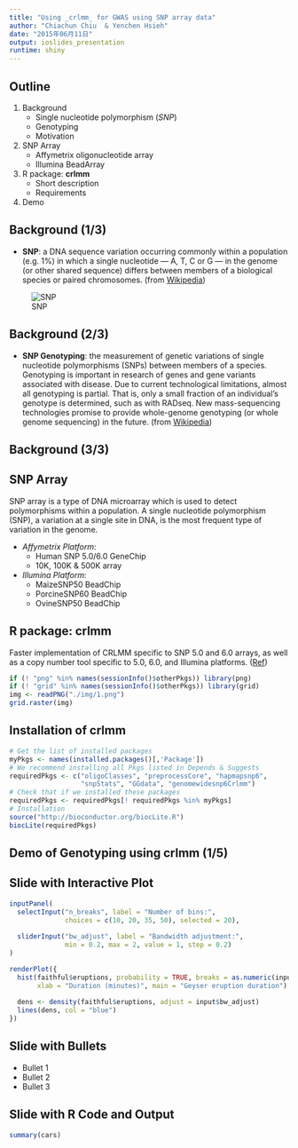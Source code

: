 ```yaml
---
title: "Using _crlmm_ for GWAS using SNP array data"
author: "Chiachun Chiu  & Yenchen Hsieh"
date: "2015年06月11日"
output: ioslides_presentation
runtime: shiny
---
```


## Outline

1. Background
    * Single nucleotide polymorphism (_SNP_)
    * Genotyping
    * Motivation
2. SNP Array
    * Affymetrix oligonucleotide array
    * Illumina BeadArray
3. R package: **crlmm**
    * Short description
    * Requirements
4. Demo

## Background (1/3)

+ **SNP**: a DNA sequence variation occurring commonly within a population (e.g. 1%) in which a single nucleotide — A, T, C or G — in the genome (or other shared sequence) differs between members of a biological species or paired chromosomes. (from [Wikipedia](http://en.wikipedia.org/wiki/Single-nucleotide_polymorphism))

![SNP](http://upload.wikimedia.org/wikipedia/commons/thumb/2/2e/Dna-SNP.svg/457px-Dna-SNP.svg.png)

## Background (2/3)

+ **SNP Genotyping**: the measurement of genetic variations of single nucleotide polymorphisms (SNPs) between members of a species. Genotyping is important in research of genes and gene variants associated with disease. Due to current technological limitations, almost all genotyping is partial. That is, only a small fraction of an individual’s genotype is determined, such as with RADseq. New mass-sequencing technologies promise to provide whole-genome genotyping (or whole genome sequencing) in the future. (from [Wikipedia](http://en.wikipedia.org/wiki/SNP_genotyping))

## Background (3/3)


## SNP Array

SNP array is a type of DNA microarray which is used to detect polymorphisms within a population. A single nucleotide polymorphism (SNP), a variation at a single site in DNA, is the most frequent type of variation in the genome.

+ *Affymetrix Platform*:
    - Human SNP 5.0/6.0 GeneChip
    - 10K, 100K & 500K array
    
+ *Illumina Platform*:
    - MaizeSNP50 BeadChip
    - PorcineSNP60 BeadChip
    - OvineSNP50 BeadChip

## R package: crlmm

Faster implementation of CRLMM specific to SNP 5.0 and 6.0 arrays, as well as a copy number tool specific to 5.0, 6.0, and Illumina platforms. ([Ref](http://www.jstatsoft.org/v40/i12/))

```r
if (! "png" %in% names(sessionInfo()$otherPkgs)) library(png)
if (! "grid" %in% names(sessionInfo()$otherPkgs)) library(grid)
img <- readPNG("./img/1.png")
grid.raster(img)
```

## Installation of crlmm

```r
# Get the list of installed packages
myPkgs <- names(installed.packages()[,'Package'])
# We recommend installing all Pkgs listed in Depends & Suggests
requiredPkgs <- c("oligoClasses", "preprocessCore", "hapmapsnp6", 
                  "snpStats", "GGdata", "genomewidesnp6Crlmm")
# Check that if we installed these packages
requiredPkgs <- requiredPkgs[! requiredPkgs %in% myPkgs]
# Installation
source("http://bioconductor.org/biocLite.R")
biocLite(requiredPkgs)
```
## Demo of Genotyping using crlmm (1/5)


## Slide with Interactive Plot

```r
inputPanel(
  selectInput("n_breaks", label = "Number of bins:",
              choices = c(10, 20, 35, 50), selected = 20),
  
  sliderInput("bw_adjust", label = "Bandwidth adjustment:",
              min = 0.2, max = 2, value = 1, step = 0.2)
)

renderPlot({
  hist(faithful$eruptions, probability = TRUE, breaks = as.numeric(input$n_breaks),
       xlab = "Duration (minutes)", main = "Geyser eruption duration")
  
  dens <- density(faithful$eruptions, adjust = input$bw_adjust)
  lines(dens, col = "blue")
})
```

## Slide with Bullets

- Bullet 1
- Bullet 2
- Bullet 3

## Slide with R Code and Output

```r
summary(cars)
```


